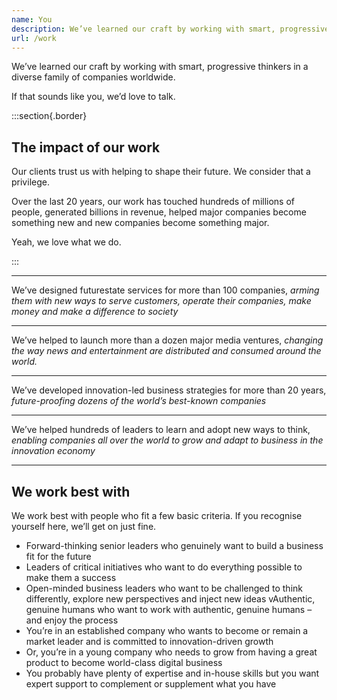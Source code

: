 ```yaml
---
name: You
description: We’ve learned our craft by working with smart, progressive thinkers in a diverse family of companies worldwide. If that sounds like you, we’d love to talk.
url: /work
---
```


<p class="intro">We’ve learned our craft by working with smart, progressive thinkers in a diverse family of companies worldwide.</p>

<p class="intro">If that sounds like you, we’d love to talk.</p>

<Clients />

:::section{.border}

## The impact of our work

<p class="intro">Our clients trust us with helping to shape their future. We consider that a privilege.</p>

<p class="lead">Over the last 20 years, our work has touched hundreds of millions of people, generated billions in revenue, helped major companies become something new and new companies become something major.</p>

<p class="lead">Yeah, we love what we do.</p>

:::

---

<p class="lead">We’ve designed futurestate services for more than 100 companies, <em class="not-italic text-gray">arming them with new ways to serve customers, operate their companies, make money and make a difference to society</em></p>

---

<p class="lead">We’ve helped to launch more than a dozen major media ventures, <em class="not-italic text-gray">changing the way news and entertainment are distributed and consumed around the world.</em></p>

---

<p class="lead">We’ve developed innovation-led business strategies for more than 20 years, <em class="not-italic text-gray">future-proofing dozens of the world’s best-known companies</em></p>

---

<p class="lead">We’ve helped hundreds of leaders to learn and adopt new ways to think, <em class="not-italic text-gray">enabling companies all over the world to grow and adapt to business in the innovation economy</em></p>

---

## We work best with

<p class="intro">We work best with people who fit a few basic criteria. If you recognise yourself here, we’ll get on just fine.</p>

- Forward-thinking senior leaders who genuinely want to build a business fit for the future
- Leaders of critical initiatives who want to do everything possible to make them a success
- Open-minded business leaders who want to be challenged to think differently, explore new perspectives and inject new ideas
  vAuthentic, genuine humans who want to work with authentic, genuine humans – and enjoy the process
- You’re in an established company who wants to become or remain a market leader and is committed to innovation-driven growth
- Or, you’re in a young company who needs to grow from having a great product to become world-class digital business
- You probably have plenty of expertise and in-house skills but you want expert support to complement or supplement what you have



